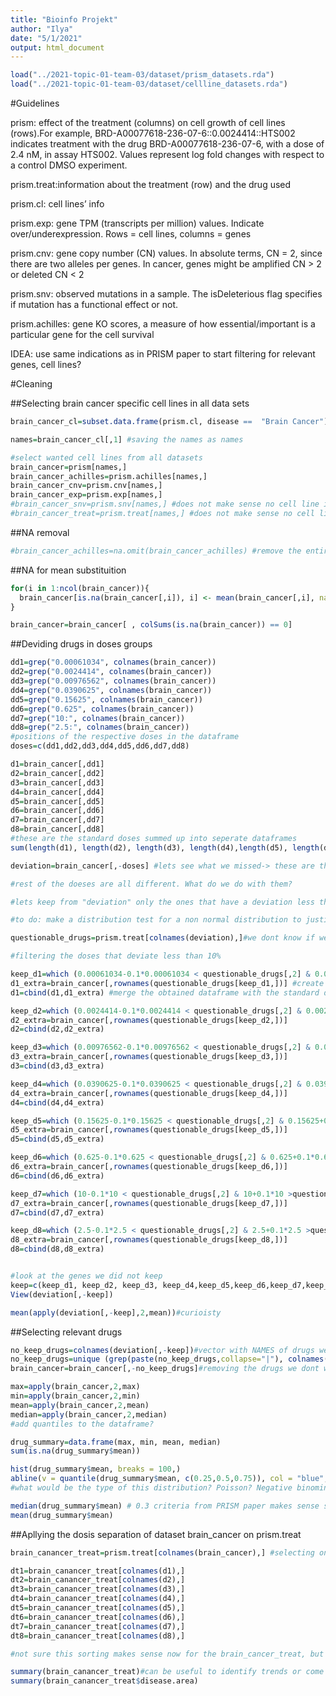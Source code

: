 ---
title: "Bioinfo Projekt"
author: "Ilya"
date: "5/1/2021"
output: html_document
---

```{r}
load("../2021-topic-01-team-03/dataset/prism_datasets.rda")
load("../2021-topic-01-team-03/dataset/cellline_datasets.rda")
```

#Guidelines

prism: effect of the treatment (columns) on cell growth of cell lines (rows).For example, BRD-A00077618-236-07-6::0.0024414::HTS002 indicates treatment with the drug BRD-A00077618-236-07-6, with a dose of 2.4 nM, in assay HTS002. Values represent log fold changes with respect to a control DMSO experiment.

prism.treat:information about the treatment (row) and the drug used

prism.cl: cell lines' info

prism.exp: gene TPM (transcripts per million) values. Indicate over/underexpression. Rows = cell lines, columns = genes

prism.cnv: gene copy number (CN) values. In absolute terms, CN = 2, since there are two alleles per genes. In cancer, genes might be amplified CN > 2 or deleted CN < 2

prism.snv: observed mutations in a sample. The isDeleterious flag specifies if mutation has a functional effect or not.

prism.achilles: gene KO scores, a measure of how essential/important is a particular gene for the cell survival

IDEA: use same indications as in PRISM paper to start filtering for relevant genes, cell lines? 

#Cleaning

##Selecting brain cancer specific cell lines in all data sets
```{r}
brain_cancer_cl=subset.data.frame(prism.cl, disease == 	"Brain Cancer") #identify the brain cancer cell lines' names

names=brain_cancer_cl[,1] #saving the names as names

#select wanted cell lines from all datasets
brain_cancer=prism[names,]
brain_cancer_achilles=prism.achilles[names,]
brain_cancer_cnv=prism.cnv[names,]
brain_cancer_exp=prism.exp[names,]
#brain_cancer_snv=prism.snv[names,] #does not make sense no cell line info, other type of filtering required
#brain_cancer_treat=prism.treat[names,] #does not make sense no cell line info, other type of filtering required
```

##NA removal
```{r}
#brain_cancer_achilles=na.omit(brain_cancer_achilles) #remove the entire cell lines from everywhere without KO scores?
```

##NA for mean substituition
```{r}
for(i in 1:ncol(brain_cancer)){
  brain_cancer[is.na(brain_cancer[,i]), i] <- mean(brain_cancer[,i], na.rm = TRUE)
}

brain_cancer=brain_cancer[ , colSums(is.na(brain_cancer)) == 0]
```

##Deviding drugs in doses groups
```{r}
dd1=grep("0.00061034", colnames(brain_cancer))
dd2=grep("0.0024414", colnames(brain_cancer))
dd3=grep("0.00976562", colnames(brain_cancer))
dd4=grep("0.0390625", colnames(brain_cancer))
dd5=grep("0.15625", colnames(brain_cancer))
dd6=grep("0.625", colnames(brain_cancer))
dd7=grep("10:", colnames(brain_cancer))
dd8=grep("2.5:", colnames(brain_cancer))
#positions of the respective doses in the dataframe 
doses=c(dd1,dd2,dd3,dd4,dd5,dd6,dd7,dd8)

d1=brain_cancer[,dd1]
d2=brain_cancer[,dd2]
d3=brain_cancer[,dd3]
d4=brain_cancer[,dd4]
d5=brain_cancer[,dd5]
d6=brain_cancer[,dd6]
d7=brain_cancer[,dd7]
d8=brain_cancer[,dd8]
#these are the standard doses summed up into seperate dataframes
sum(length(d1), length(d2), length(d3), length(d4),length(d5), length(d6),length(d7),length(d8)) #ups something missing

deviation=brain_cancer[,-doses] #lets see what we missed-> these are the doses that are not exact and have some kind of a deviation

#rest of the doeses are all different. What do we do with them?

#lets keep from "deviation" only the ones that have a deviation less than "10%" from original

#to do: make a distribution test for a non normal distribution to justify the 10%

questionable_drugs=prism.treat[colnames(deviation),]#we dont know if we can use these drugs, may be their doses deviate too far from the standard

#filtering the doses that deviate less than 10%

keep_d1=which (0.00061034-0.1*0.00061034 < questionable_drugs[,2] & 0.00061034+0.1*0.00061034 >questionable_drugs[,2]) #apply the 10% gap and find which genes are that qualify for it
d1_extra=brain_cancer[,rownames(questionable_drugs[keep_d1,])] #create a dataframe with these genes 
d1=cbind(d1,d1_extra) #merge the obtained dataframe with the standard dose one

keep_d2=which (0.0024414-0.1*0.0024414 < questionable_drugs[,2] & 0.0024414+0.1*0.0024414 >questionable_drugs[,2])
d2_extra=brain_cancer[,rownames(questionable_drugs[keep_d2,])]
d2=cbind(d2,d2_extra)

keep_d3=which (0.00976562-0.1*0.00976562 < questionable_drugs[,2] & 0.00976562+0.1*0.00976562 >questionable_drugs[,2])
d3_extra=brain_cancer[,rownames(questionable_drugs[keep_d3,])]
d3=cbind(d3,d3_extra)

keep_d4=which (0.0390625-0.1*0.0390625 < questionable_drugs[,2] & 0.0390625+0.1*0.0390625 >questionable_drugs[,2])
d4_extra=brain_cancer[,rownames(questionable_drugs[keep_d4,])]
d4=cbind(d4,d4_extra)

keep_d5=which (0.15625-0.1*0.15625 < questionable_drugs[,2] & 0.15625+0.1*0.15625 >questionable_drugs[,2])
d5_extra=brain_cancer[,rownames(questionable_drugs[keep_d5,])]
d5=cbind(d5,d5_extra)

keep_d6=which (0.625-0.1*0.625 < questionable_drugs[,2] & 0.625+0.1*0.625 >questionable_drugs[,2])
d6_extra=brain_cancer[,rownames(questionable_drugs[keep_d6,])]
d6=cbind(d6,d6_extra)

keep_d7=which (10-0.1*10 < questionable_drugs[,2] & 10+0.1*10 >questionable_drugs[,2])
d7_extra=brain_cancer[,rownames(questionable_drugs[keep_d7,])]
d7=cbind(d7,d7_extra)

keep_d8=which (2.5-0.1*2.5 < questionable_drugs[,2] & 2.5+0.1*2.5 >questionable_drugs[,2])
d8_extra=brain_cancer[,rownames(questionable_drugs[keep_d8,])]
d8=cbind(d8,d8_extra)


#look at the genes we did not keep
keep=c(keep_d1, keep_d2, keep_d3, keep_d4,keep_d5,keep_d6,keep_d7,keep_d8)
View(deviation[,-keep])

mean(apply(deviation[,-keep],2,mean))#curioisty

```

##Selecting relevant drugs
```{r}
no_keep_drugs=colnames(deviation[,-keep])#vector with NAMES of drugs we dont want
no_keep_drugs=unique (grep(paste(no_keep_drugs,collapse="|"), colnames(brain_cancer)))#vector of POSITIONS of drugs we dont want in dataframe brain_cancer
brain_cancer=brain_cancer[,-no_keep_drugs]#removing the drugs we dont want

max=apply(brain_cancer,2,max)
min=apply(brain_cancer,2,min)
mean=apply(brain_cancer,2,mean)
median=apply(brain_cancer,2,median)
#add quantiles to the dataframe?

drug_summary=data.frame(max, min, mean, median)
sum(is.na(drug_summary$mean))

hist(drug_summary$mean, breaks = 100,)
abline(v = quantile(drug_summary$mean, c(0.25,0.5,0.75)), col = "blue", lwd = 2)
#what would be the type of this distribution? Poisson? Negative binominal?

median(drug_summary$mean) # 0.3 criteria from PRISM paper makes sense since it covers more than a half of the drugs
mean(drug_summary$mean) 

```

##Apllying the dosis separation of dataset brain_cancer on prism.treat
```{r}
brain_canancer_treat=prism.treat[colnames(brain_cancer),] #selecting only the drugs ve previously filtered out from brain_cancer

dt1=brain_canancer_treat[colnames(d1),]
dt2=brain_canancer_treat[colnames(d2),]
dt3=brain_canancer_treat[colnames(d3),]
dt4=brain_canancer_treat[colnames(d4),]
dt5=brain_canancer_treat[colnames(d5),]
dt6=brain_canancer_treat[colnames(d6),]
dt7=brain_canancer_treat[colnames(d7),]
dt8=brain_canancer_treat[colnames(d8),]

#not sure this sorting makes sense now for the brain_cancer_treat, but now we have it in case we need it in the future

summary(brain_canancer_treat)#can be useful to identify trends or come up with some new ideas for filtering, interesting columns can be looked at separetely, for example:
summary(brain_canancer_treat$disease.area)



```

